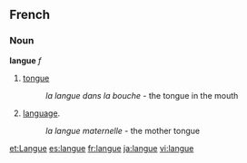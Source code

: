 ==French==
===Noun===
'''langue''' ''f''

#[[tongue]]
#:''la langue dans la bouche'' - the tongue in the mouth
#[[language]].
#:''la langue maternelle'' - the mother tongue

[[et:Langue]]
[[es:langue]]
[[fr:langue]]
[[ja:langue]]
[[vi:langue]]